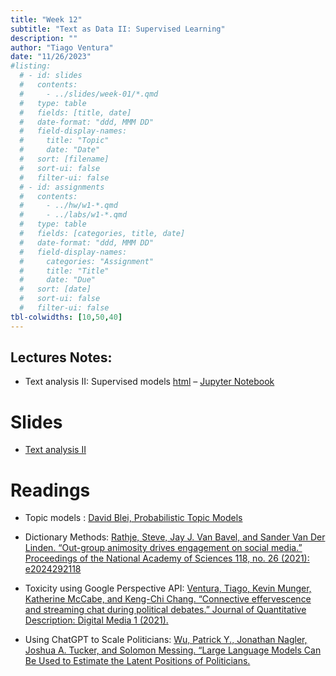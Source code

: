 ```yaml
---
title: "Week 12"
subtitle: "Text as Data II: Supervised Learning"
description: ""
author: "Tiago Ventura"
date: "11/26/2023"
#listing:
  # - id: slides
  #   contents:
  #     - ../slides/week-01/*.qmd
  #   type: table
  #   fields: [title, date]
  #   date-format: "ddd, MMM DD"
  #   field-display-names:
  #     title: "Topic"
  #     date: "Date"
  #   sort: [filename]
  #   sort-ui: false
  #   filter-ui: false
  # - id: assignments
  #   contents:
  #     - ../hw/w1-*.qmd
  #     - ../labs/w1-*.qmd
  #   type: table
  #   fields: [categories, title, date]
  #   date-format: "ddd, MMM DD"
  #   field-display-names:
  #     categories: "Assignment"
  #     title: "Title"
  #     date: "Due"
  #   sort: [date]
  #   sort-ui: false
  #   filter-ui: false
tbl-colwidths: [10,50,40]
---
```


## Lectures Notes:

-   Text analysis II: Supervised models [html](/lecture_notes/week-12/_week_12_nlp_II_onlysp.html) -- <a href="/lecture_notes/week-12/_week_12_nlp_II_onlysp.ipynb" download> Jupyter Notebook </a>

# Slides

-   [Text analysis II](/slides/week-12.html)

# Readings

-   Topic models : [David Blei, Probabilistic Topic Models](https://www.cs.columbia.edu/~blei/papers/Blei2012.pdf)

-   Dictionary Methods: [Rathje, Steve, Jay J. Van Bavel, and Sander Van Der Linden. "Out-group animosity drives engagement on social media." Proceedings of the National Academy of Sciences 118, no. 26 (2021): e2024292118](https://www.pnas.org/doi/10.1073/pnas.2024292118)

-   Toxicity using Google Perspective API: [Ventura, Tiago, Kevin Munger, Katherine McCabe, and Keng-Chi Chang. "Connective effervescence and streaming chat during political debates." Journal of Quantitative Description: Digital Media 1 (2021).](https://journalqd.org/article/view/2573/1820)

-   Using ChatGPT to Scale Politicians: [Wu, Patrick Y., Jonathan Nagler, Joshua A. Tucker, and Solomon Messing. "Large Language Models Can Be Used to Estimate the Latent Positions of Politicians.](https://www.patrickywu.com/PatrickYWu_JMP1_LaMPscores.pdf)
